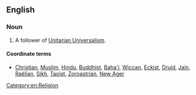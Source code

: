 ==English==

===Noun===
{{en-noun|head=[[Unitarian]] [[Universalist]]}}

# A follower of [[Unitarian Universalism]].

====Coordinate terms====
* [[Christian]], [[Muslim]], [[Hindu]], [[Buddhist]], [[Baha'i]], [[Wiccan]], [[Eckist]], [[Druid]], [[Jain]], [[Raëlian]], [[Sikh]], [[Taoist]], [[Zoroastrian]], [[New Ager]]
[[Category:en:Religion]]